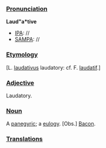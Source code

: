 ===[[Pronunciation]]===

'''Laud"a*tive'''
*[[IPA]]: //
*[[SAMPA]]: //
===[[Etymology]]===

[L. [[laudativus]] laudatory: cf. F. [[laudatif]].]
===[[Adjective]]===

Laudatory.

===[[Noun]]===

A [[panegyric]]; a [[eulogy]]. [Obs.] [[Bacon]].
===[[Translations]]===